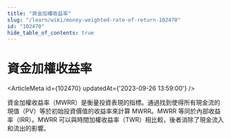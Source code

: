 ```yaml
---
title: "資金加權收益率"
slug: "/learn/wiki/money-weighted-rate-of-return-102470"
id: "102470"
hide_table_of_contents: true
---
```



# 資金加權收益率

<ArticleMeta id={102470} updatedAt={'2023-09-26 13:59:00'} />
<div className='border-solid border-b border-t-0 my-4 border-[var(--ifm-color-gray-300)]' />

資金加權收益率（MWRR）是衡量投資表現的指標。通過找到使得所有現金流的現值（PV）等於初始投資價值的收益率來計算 MWRR。MWRR 等同於內部收益率（IRR）。MWRR 可以與時間加權收益率（TWR）相比較，後者消除了現金流入和流出的影響。
